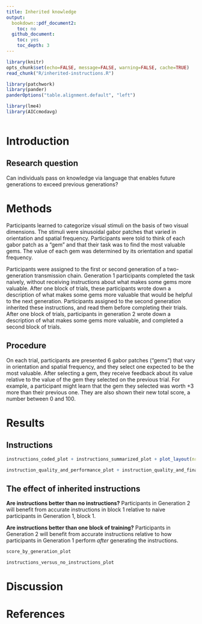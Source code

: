 ```yaml
---
title: Inherited knowledge
output:
  bookdown::pdf_document2:
    toc: no
  github_document:
    toc: yes
    toc_depth: 3
---
```

```r
library(knitr)
opts_chunk$set(echo=FALSE, message=FALSE, warning=FALSE, cache=TRUE)
read_chunk("R/inherited-instructions.R")

library(patchwork)
library(pander)
panderOptions("table.alignment.default", "left")

library(lme4)
library(AICcmodavg)
```
```r
```

# Introduction

## Research question

Can individuals pass on knowledge via language that enables future generations
to exceed previous generations?

# Methods

Participants learned to categorize visual stimuli on the basis of two
visual dimensions. The stimuli were sinusoidal gabor patches that varied in
orientation and spatial frequency. Participants were told to think of each gabor
patch as a "gem" and that their task was to find the most valuable gems.
The value of each gem was determined by its orientation and spatial frequency.

Participants were assigned to the first or second generation of a two-generation
transmission chain. Generation 1 participants completed the task naively,
without receiving instructions about what makes some gems more valuable. After
one block of trials, these participants wrote down a description of what makes
some gems more valuable that would be helpful to the next generation.
Participants assigned to the second generation inherited these instructions, and
read them before completing their trials. After one block of trials, participants
in generation 2 wrote down a description of what makes some gems more valuable,
and completed a second block of trials.

## Procedure

On each trial, participants are presented 6 gabor patches ("gems") that vary in
orientation and spatial frequency, and they select one expected to be the
most valuable. After selecting a gem, they receive feedback about its value
relative to the value of the gem they selected on the previous trial. For
example, a participant might learn that the gem they selected was worth +3
more than their previous one. They are also shown their new total score, a number
between 0 and 100.

\newpage

# Results

## Instructions

```r
instructions_coded_plot + instructions_summarized_plot + plot_layout(nrow = 1)
```

```r
instruction_quality_and_performance_plot + instruction_quality_and_final_performance_plot
```

\newpage

## The effect of inherited instructions

**Are instructions better than no instructions?** Participants in Generation 2
will benefit from accurate instructions in block 1 relative to naive
participants in Generation 1, block 1.

**Are instructions better than one block of training?** Participants in
Generation 2 will benefit from accurate instructions relative to how
participants in Generation 1 perform _after_ generating the instructions.

```r
score_by_generation_plot
```

```r
instructions_versus_no_instructions_plot
```

# Discussion

# References